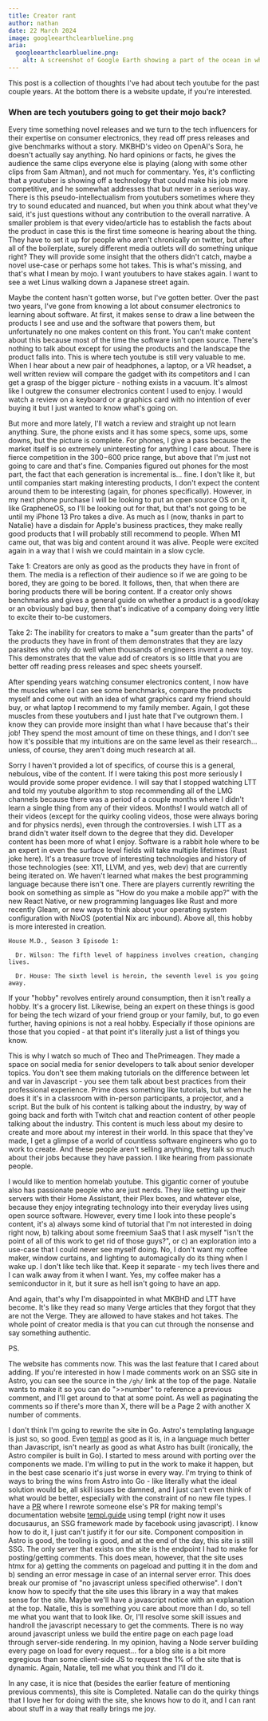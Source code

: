 ```yaml
--- 
title: Creator rant 
author: nathan 
date: 22 March 2024 
image: googleearthclearblueline.png
aria:
  googleearthclearblueline.png:
    alt: A screenshot of Google Earth showing a part of the ocean in which they used actual detailed photography.     
---
```


This post is a collection of thoughts I've had about tech youtube for the past couple years. At the bottom there is a
website update, if you're interested.

### When are tech youtubers going to get their mojo back?

Every time something novel releases and we turn to the tech
influencers for their expertise on consumer electronics, they read off press releases and give benchmarks without a
story. MKBHD's video on OpenAI's Sora, he doesn't actually say anything. No hard opinions or facts, he gives the
audience the same clips everyone else is playing (along with some other clips from Sam Altman), and not much for
commentary. Yes, it's conflicting that a youtuber is showing off a technology that could make his job more competitive,
and he somewhat addresses that but never in a serious way. There is this pseudo-intellectualism from youtubers sometimes
where they try to sound educated and nuanced, but when you think about what they've said, it's just questions without
any contribution to the overall narrative. A smaller problem is that every video/article has to establish the facts
about the product in case this is the first time someone is hearing about the thing. They have to set it up for people
who aren't chronically on twitter, but after all of the boilerplate, surely different media outlets will do something
unique right? They will provide some insight that the others didn't catch, maybe a novel use-case or perhaps some hot
takes. This is what's missing, and that's what I mean by mojo. I want youtubers to have stakes again. I want to see a
wet Linus walking down a Japanese street again. 

Maybe the content hasn't gotten worse, but I've gotten better. Over the past two years, I've gone from knowing a lot
about consumer electronics to learning about software. At first, it makes sense to draw a line between the products I
see and use and the software that powers them, but unfortunately no one makes content on this front. You can't make
content about this because most of the time the software isn't open source. There's nothing to talk about except for
using the products and the landscape the product falls into. This is where tech youtube is still very valuable to me.
When I hear about a new pair of headphones, a laptop, or a VR headset, a well written review will compare the gadget
with its competitors and I can get a grasp of the bigger picture - nothing exists in a vacuum. It's almost like I
outgrew the consumer electronics content I used to enjoy. I would watch a review on a keyboard or a graphics card with
no intention of ever buying it but I just wanted to know what's going on. 

But more and more lately, I'll watch a review and straight up not learn anything. Sure, the phone exists and it has some
specs, some ups, some downs, but the picture is complete. For phones, I give a pass because the market itself is so
extremely uninteresting for anything I care about. There is fierce competition in the $300-$600 price range, but above
that I'm just not going to care and that's fine. Companies figured out phones for the most part, the fact that each
generation is incremental is... fine. I don't like it, but until companies start making interesting products, I don't
expect the content around them to be interesting (again, for phones specifically). However, in my next phone purchase I
will be looking to put an open source OS on it, like GrapheneOS, so I'll be looking out for that, but that's not going
to be until my iPhone 13 Pro takes a dive. As much as I (now, thanks in part to Natalie) have a disdain for Apple's
business practices, they make really good products that I will probably still recommend to people. When M1 came out,
that was big and content around it was alive. People were excited again in a way that I wish we could maintain in a slow
cycle. 

Take 1: Creators are only as good as the products they have in front of them. The media is a reflection of their
audience so if we are going to be bored, they are going to be bored. It follows, then, that when there are boring
products there will be boring content. If a creator only shows benchmarks and gives a general guide on whether a product
is a good/okay or an obviously bad buy, then that's indicative of a company doing very little to excite their to-be
customers. 

Take 2: The inability for creators to make a "sum greater than the parts" of the products they have in front of them
demonstrates that they are lazy parasites who only do well when thousands of engineers invent a new toy. This
demonstrates that the value add of creators is so little that you are better off reading press releases and spec sheets
yourself.

After spending years watching consumer electronics content, I now have the muscles where I can see some benchmarks,
compare the products myself and come out with an idea of what graphics card my friend should buy, or what laptop I
recommend to my family member. Again, I got these muscles from these youtubers and I just hate that I've outgrown them.
I know they can provide more insight than what I have because that's their job! They spend the most amount of time on
these things, and I don't see how it's possible that my intuitions are on the same level as their research... unless, of
course, they aren't doing much research at all.

Sorry I haven't provided a lot of specifics, of course this is a general, nebulous, vibe of the content. If I were
taking this post more seriously I would provide some proper evidence. I will say that I stopped watching LTT and told my
youtube algorithm to stop recommending all of the LMG channels because there was a period of a couple months where I
didn't learn a single thing from any of their videos. Months! I would watch all of their videos (except for the quirky
cooling videos, those were always boring and for physics nerds), even through the controversies. I wish LTT as a brand
didn't water itself down to the degree that they did. Developer content has been more of what I enjoy. Software is a
rabbit hole where to be an expert in even the surface level fields will take multiple lifetimes (Rust joke here). It's a
treasure trove of interesting technologies and history of those technologies (see: X11, LLVM, and yes, web dev) that are
currently being iterated on. We haven't learned what makes the best programming language because there isn't one. There
are players currently rewriting the book on something as simple as "How do you make a mobile app?" with the new React
Native, or new programming languages like Rust and more recently Gleam, or new ways to think about your operating system
configuration with NixOS (potential Nix arc inbound). Above all, this hobby is more interested in creation. 

```
House M.D., Season 3 Episode 1: 
  
  Dr. Wilson: The fifth level of happiness involves creation, changing lives. 
  
  Dr. House: The sixth level is heroin, the seventh level is you going away.
```

If your "hobby" revolves entirely around consumption, then it isn't really a hobby. It's a grocery list. Likewise, being
an expert on these things is good for being the tech wizard of your friend group or your family, but, to go even
further, having opinions is not a real hobby. Especially if those opinions are those that you copied - at that point
it's literally just a list of things you know. 

This is why I watch so much of Theo and ThePrimeagen. They made a space on social media for senior developers to talk
about senior developer topics. You don't see them making tutorials on the difference between let and var in Javascript -
you see them talk about best practices from their professional experience. Prime does something like tutorials, but when
he does it it's in a classroom with in-person participants, a projector, and a script. But the bulk of his content is
talking about the industry, by way of going back and forth with Twitch chat and reaction content of other people talking
about the industry. This content is much less about my desire to create and more about my interest in their world. In
this space that they've made, I get a glimpse of a world of countless software engineers who go to work to create. And
these people aren't selling anything, they talk so much about their jobs because they have passion. I like hearing from
passionate people.

I would like to mention homelab youtube. This gigantic corner of youtube also has passionate people who are just nerds.
They like setting up their servers with their Home Assistant, their Plex boxes, and whatever else, because they enjoy
integrating technology into their everyday lives using open source software. However, every time I look into these
people's content, it's a) always some kind of tutorial that I'm not interested in doing right now, b) talking about some
freemium SaaS that I ask myself "isn't the point of all of this work to get rid of those guys?", or c) an exploration
into a use-case that I could never see myself doing. No, I don't want my coffee maker, window curtains, and lighting to
automagically do its thing when I wake up. I don't like tech like that. Keep it separate - my tech lives there and I can
walk away from it when I want. Yes, my coffee maker has a semiconductor in it, but it sure as hell isn't going to have
an app.

And again, that's why I'm disappointed in what MKBHD and LTT have become. It's like they read so many Verge articles
that they forgot that they are not the Verge. They are allowed to have stakes and hot takes. The whole point of creator
media is that you can cut through the nonsense and say something authentic.

PS. 

The website has comments now. This was the last feature that I cared about adding. If you're interested in how I made
comments work on an SSG site in Astro, you can see the source in the `/gh/` link at the top of the page. Natalie wants
to make it so you can do ">>number" to reference a previous comment, and I'll get around to that at some point. As well
as paginating the comments so if there's more than X, there will be a Page 2 with another X number of comments. 

I don't think I'm going to rewrite the site in Go. Astro's templating language is just so, so good. Even
[templ](https://github.com/a-h/templ) as good as it is, in a language much better than Javascript, isn't nearly as good
as what Astro has built (ironically, the Astro compiler is built in Go). I started to mess around with porting over the
components we made. I'm willing to put in the work to make it happen, but in the best case scenario it's just worse in
every way. I'm trying to think of ways to bring the wins from Astro into Go - like literally what the ideal solution
would be, all skill issues be damned, and I just can't even think of what would be better, especially with the
constraint of no new file types. I have a [PR](https://github.com/a-h/templ/pull/551) where I rewrote someone else's PR
for making templ's documentation website [templ.guide](https://templ.guide) using templ (right now it uses docusaurus,
an SSG framework made by facebook using javascript). I know how to do it, I just can't justify it for our site.
Component composition in Astro is good, the tooling is good, and at the end of the day, this site is still SSG. The only
server that exists on the site is the endpoint I had to make for posting/getting comments. This does mean, however, that
the site uses htmx for a) getting the comments on pageload and putting it in the dom and b) sending an error message in
case of an internal server error. This does break our promise of "no javascript unless specified otherwise". I don't
know how to specify that the site uses this library in a way that makes sense for the site. Maybe we'll have a
javascript notice with an explanation at the top. Natalie, this is something you care about more than I do, so tell me
what you want that to look like. Or, I'll resolve some skill issues and handroll the javascript necessary to get the
comments. There is no way around javascript unless we build the entire page on each page load through server-side
rendering. In my opinion, having a Node server building every page on load for every request... for a blog site is a bit
more egregious than some client-side JS to request the 1% of the site that is dynamic. Again, Natalie, tell me what you
think and I'll do it.

In any case, it is nice that (besides the earlier feature of mentioning previous comments), this site is Completed.
Natalie can do the quirky things that I love her for doing with the site, she knows how to do it, and I can rant about
stuff in a way that really brings me joy. 
















